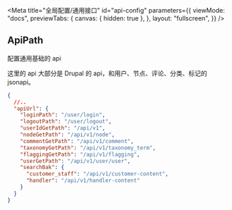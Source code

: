 
<Meta
  title="全局配置/通用接口"
  id="api-config"
  parameters={{
    viewMode: "docs",
    previewTabs: {
      canvas: { hidden: true },
    },
    layout: "fullscreen",
  }}
/>

## ApiPath

配置通用基础的 api

这里的 api 大部分是 Drupal 的 api，和用户、节点、评论、分类、标记的 jsonapi。

```json
{
  //..
  "apiUrl": {
    "loginPath": "/user/login",
    "logoutPath": "/user/logout",
    "userIdGetPath": "/api/v1",
    "nodeGetPath": "/api/v1/node",
    "commentGetPath": "/api/v1/comment",
    "taxonomyGetPath": "/api/v1/taxonomy_term",
    "flaggingGetPath": "/api/v1/flagging",
    "userGetPath": "/api/v1/user/user",
    "searchBak": {
      "customer_staff": "/api/v1/customer-content",
      "handler": "/api/v1/handler-content"
    }
  }
}
```

